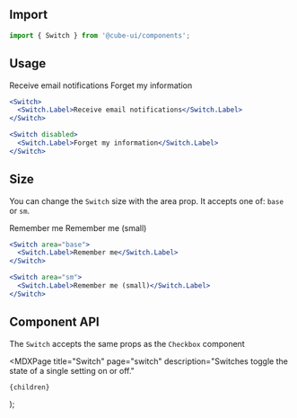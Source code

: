 

<Head>
  <title>Switch - Cube</title>
  <meta
    name="description"
    content="Switches toggle the state of a single setting on or off."
  />
</Head>

## Import

```js
import { Switch } from '@cube-ui/components';
```

## Usage

<Example>
  <Switch>
    <Switch.Label>Receive email notifications</Switch.Label>
  </Switch>

  <Switch disabled>
    <Switch.Label>Forget my information</Switch.Label>
  </Switch>
</Example>

```jsx
<Switch>
  <Switch.Label>Receive email notifications</Switch.Label>
</Switch>

<Switch disabled>
  <Switch.Label>Forget my information</Switch.Label>
</Switch>
```

## Size

You can change the `Switch` size with the area prop. It accepts one of: `base` or `sm`.

<Example>
  <Switch area="base">
    <Switch.Label>Remember me</Switch.Label>
  </Switch>

  <Switch area="sm">
    <Switch.Label>Remember me (small)</Switch.Label>
  </Switch>
</Example>

```jsx
<Switch area="base">
  <Switch.Label>Remember me</Switch.Label>
</Switch>

<Switch area="sm">
  <Switch.Label>Remember me (small)</Switch.Label>
</Switch>
```

## Component API

The `Switch` accepts the same props as the `Checkbox` component

  <MDXPage
    title="Switch"
    page="switch"
    description="Switches toggle the state of a single setting on or off."
  >
    {children}
  </MDXPage>
);
